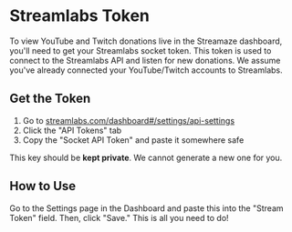 
# Streamlabs Token

To view YouTube and Twitch donations live in the Streamaze dashboard, you'll need to get your Streamlabs socket token. This token is used to connect to the Streamlabs API and listen for new donations. We assume you've already connected your YouTube/Twitch accounts to Streamlabs.

## Get the Token

1. Go to [streamlabs.com/dashboard#/settings/api-settings](https://streamlabs.com/dashboard#/settings/api-settings)
2. Click the "API Tokens" tab
3. Copy the "Socket API Token" and paste it somewhere safe

<Callout emoji="🔐">
    This key should be <b>kept private</b>. We cannot generate a new one for you.
</Callout>

## How to Use

Go to the Settings page in the Dashboard and paste this into the "Stream Token" field. Then, click "Save." This is all you need to do!